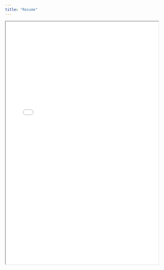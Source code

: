```yaml
---
title: "Resume"
---
```


<iframe src="files/Resume_Quarto.pdf" width="100%" height="800px">
</iframe>
